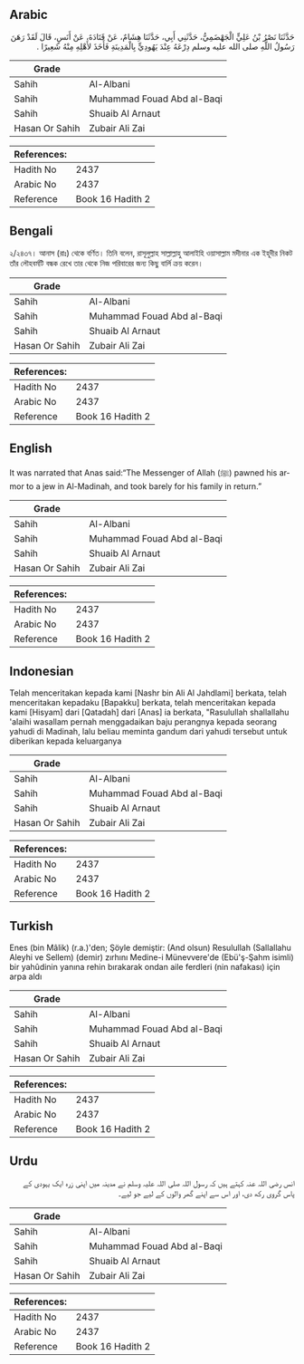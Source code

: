 ## Arabic


<div dir="rtl" lang="ar" style={{fontSize:'larger',backgroundColor:'#f8f9fa',padding:20}}>
حَدَّثَنَا نَصْرُ بْنُ عَلِيٍّ الْجَهْضَمِيُّ، حَدَّثَنِي أَبِي، حَدَّثَنَا هِشَامٌ، عَنْ قَتَادَةَ، عَنْ أَنَسٍ، قَالَ لَقَدْ رَهَنَ رَسُولُ اللَّهِ صلى الله عليه وسلم دِرْعَهُ عِنْدَ يَهُودِيٍّ بِالْمَدِينَةِ فَأَخَذَ لأَهْلِهِ مِنْهُ شَعِيرًا ‏.‏
</div>
<div style={{backgroundColor:'#f8f9fa',padding:20, marginBottom: 10}}><table> <thead> <tr> <th>Grade</th> <th></th> </tr> </thead> <tbody> <tr><td>Sahih</td><td>Al-Albani</td></tr><tr><td>Sahih</td><td>Muhammad Fouad Abd al-Baqi</td></tr><tr><td>Sahih</td><td>Shuaib Al Arnaut</td></tr><tr><td>Hasan Or Sahih</td><td>Zubair Ali Zai</td></tr></tbody></table><table> <thead> <tr> <th>References:</th> <th></th> </tr> </thead> <tbody><tr><td>Hadith No</td><td>2437</td></tr><tr><td>Arabic No</td><td>2437</td></tr><tr><td>Reference</td><td>Book 16 Hadith 2</td></tr></tbody></table></div>

## Bengali


<div dir="ltr" lang="bn" style={{fontSize:'larger',backgroundColor:'#f8f9fa',padding:20}}>
২/২৪৩৭। আনাস (রাঃ) থেকে বর্ণিত। তিনি বলেন, রাসূলুল্লাহ সাল্লাল্লাহু আলাইহি ওয়াসাল্লাম মদীনার এক ইহূদীর নিকট তাঁর লৌহবর্মটি বন্ধক রেখে তার থেকে নিজ পরিবারের জন্য কিছু বার্লি ক্রয় করেন।
</div>
<div style={{backgroundColor:'#f8f9fa',padding:20, marginBottom: 10}}><table> <thead> <tr> <th>Grade</th> <th></th> </tr> </thead> <tbody> <tr><td>Sahih</td><td>Al-Albani</td></tr><tr><td>Sahih</td><td>Muhammad Fouad Abd al-Baqi</td></tr><tr><td>Sahih</td><td>Shuaib Al Arnaut</td></tr><tr><td>Hasan Or Sahih</td><td>Zubair Ali Zai</td></tr></tbody></table><table> <thead> <tr> <th>References:</th> <th></th> </tr> </thead> <tbody><tr><td>Hadith No</td><td>2437</td></tr><tr><td>Arabic No</td><td>2437</td></tr><tr><td>Reference</td><td>Book 16 Hadith 2</td></tr></tbody></table></div>

## English


<div dir="ltr" lang="en" style={{fontSize:'larger',backgroundColor:'#f8f9fa',padding:20}}>
It was narrated that Anas said:“The Messenger of Allah (ﷺ) pawned his armor to a jew in Al-Madinah, and took barely for his family in return.”
</div>
<div style={{backgroundColor:'#f8f9fa',padding:20, marginBottom: 10}}><table> <thead> <tr> <th>Grade</th> <th></th> </tr> </thead> <tbody> <tr><td>Sahih</td><td>Al-Albani</td></tr><tr><td>Sahih</td><td>Muhammad Fouad Abd al-Baqi</td></tr><tr><td>Sahih</td><td>Shuaib Al Arnaut</td></tr><tr><td>Hasan Or Sahih</td><td>Zubair Ali Zai</td></tr></tbody></table><table> <thead> <tr> <th>References:</th> <th></th> </tr> </thead> <tbody><tr><td>Hadith No</td><td>2437</td></tr><tr><td>Arabic No</td><td>2437</td></tr><tr><td>Reference</td><td>Book 16 Hadith 2</td></tr></tbody></table></div>

## Indonesian


<div dir="ltr" lang="id" style={{fontSize:'larger',backgroundColor:'#f8f9fa',padding:20}}>
Telah menceritakan kepada kami [Nashr bin Ali Al Jahdlami] berkata, telah menceritakan kepadaku [Bapakku] berkata, telah menceritakan kepada kami [Hisyam] dari [Qatadah] dari [Anas] ia berkata, "Rasulullah shallallahu 'alaihi wasallam pernah menggadaikan baju perangnya kepada seorang yahudi di Madinah, lalu beliau meminta gandum dari yahudi tersebut untuk diberikan kepada keluarganya
</div>
<div style={{backgroundColor:'#f8f9fa',padding:20, marginBottom: 10}}><table> <thead> <tr> <th>Grade</th> <th></th> </tr> </thead> <tbody> <tr><td>Sahih</td><td>Al-Albani</td></tr><tr><td>Sahih</td><td>Muhammad Fouad Abd al-Baqi</td></tr><tr><td>Sahih</td><td>Shuaib Al Arnaut</td></tr><tr><td>Hasan Or Sahih</td><td>Zubair Ali Zai</td></tr></tbody></table><table> <thead> <tr> <th>References:</th> <th></th> </tr> </thead> <tbody><tr><td>Hadith No</td><td>2437</td></tr><tr><td>Arabic No</td><td>2437</td></tr><tr><td>Reference</td><td>Book 16 Hadith 2</td></tr></tbody></table></div>

## Turkish


<div dir="ltr" lang="tr" style={{fontSize:'larger',backgroundColor:'#f8f9fa',padding:20}}>
Enes (bin Mâlik) (r.a.)'den; Şöyle demiştir: (And olsun) Resulullah (Sallallahu Aleyhi ve Sellem) (demir) zırhını Medine-i Münevvere'de (Ebü'ş-Şahm isimli) bir yahûdinin yanına rehin bırakarak ondan aile ferdleri (nin nafakası) için arpa aldı
</div>
<div style={{backgroundColor:'#f8f9fa',padding:20, marginBottom: 10}}><table> <thead> <tr> <th>Grade</th> <th></th> </tr> </thead> <tbody> <tr><td>Sahih</td><td>Al-Albani</td></tr><tr><td>Sahih</td><td>Muhammad Fouad Abd al-Baqi</td></tr><tr><td>Sahih</td><td>Shuaib Al Arnaut</td></tr><tr><td>Hasan Or Sahih</td><td>Zubair Ali Zai</td></tr></tbody></table><table> <thead> <tr> <th>References:</th> <th></th> </tr> </thead> <tbody><tr><td>Hadith No</td><td>2437</td></tr><tr><td>Arabic No</td><td>2437</td></tr><tr><td>Reference</td><td>Book 16 Hadith 2</td></tr></tbody></table></div>

## Urdu


<div dir="rtl" lang="ur" style={{fontSize:'larger',backgroundColor:'#f8f9fa',padding:20}}>
انس رضی اللہ عنہ کہتے ہیں کہ رسول اللہ صلی اللہ علیہ وسلم نے مدینہ میں اپنی زرہ ایک یہودی کے پاس گروی رکھ دی، اور اس سے اپنے گھر والوں کے لیے جو لیے۔
</div>
<div style={{backgroundColor:'#f8f9fa',padding:20, marginBottom: 10}}><table> <thead> <tr> <th>Grade</th> <th></th> </tr> </thead> <tbody> <tr><td>Sahih</td><td>Al-Albani</td></tr><tr><td>Sahih</td><td>Muhammad Fouad Abd al-Baqi</td></tr><tr><td>Sahih</td><td>Shuaib Al Arnaut</td></tr><tr><td>Hasan Or Sahih</td><td>Zubair Ali Zai</td></tr></tbody></table><table> <thead> <tr> <th>References:</th> <th></th> </tr> </thead> <tbody><tr><td>Hadith No</td><td>2437</td></tr><tr><td>Arabic No</td><td>2437</td></tr><tr><td>Reference</td><td>Book 16 Hadith 2</td></tr></tbody></table></div>